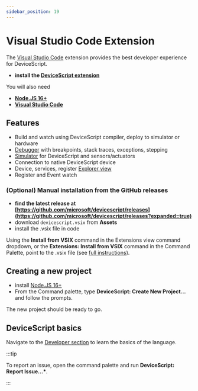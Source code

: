 ```yaml
---
sidebar_position: 19
---
```



# Visual Studio Code Extension

The [Visual Studio Code](https://code.visualstudio.com/) extension provides the best developer experience for DeviceScript.

-   **install the [DeviceScript extension](https://marketplace.visualstudio.com/items?itemName=devicescript.devicescript-vscode)**

You will also need

-   **[Node.JS 16+](https://nodejs.org/en/download/)**
-   **[Visual Studio Code](https://code.visualstudio.com/)**

<StaticVideo name="blinky" />

## Features

-   Build and watch using DeviceScript compiler, deploy to simulator or hardware
-   [Debugger](./vscode/debugging) with breakpoints, stack traces, exceptions, stepping
-   [Simulator](./vscode/simulation) for DeviceScript and sensors/actuators
-   Connection to native DeviceScript device
-   Device, services, register [Explorer view](./vscode/user-interface)
-   Register and Event watch

### (Optional) Manual installation from the GitHub releases

-   **find the latest release at [https://github.com/microsoft/devicescript/releases](https://github.com/microsoft/devicescript/releases?expanded=true)**
-   download `devicescript.vsix` from **Assets**
-   install the .vsix file in code

Using the **Install from VSIX** command in the Extensions view command dropdown,
or the **Extensions: Install from VSIX** command in the Command Palette, point to the .vsix file
(see [full instructions](https://code.visualstudio.com/docs/editor/extension-marketplace#_install-from-a-vsix)).

## Creating a new project

-   install [Node.JS 16+](https://nodejs.org/en/download/)
-   From the Command palette, type **DeviceScript: Create New Project...** and follow the prompts.

The new project should be ready to go.

## DeviceScript basics

Navigate to the [Developer section](/developer) to learn the basics of the language.

:::tip

To report an issue, open the command palette and run **DeviceScript: Report Issue...\***.

:::
